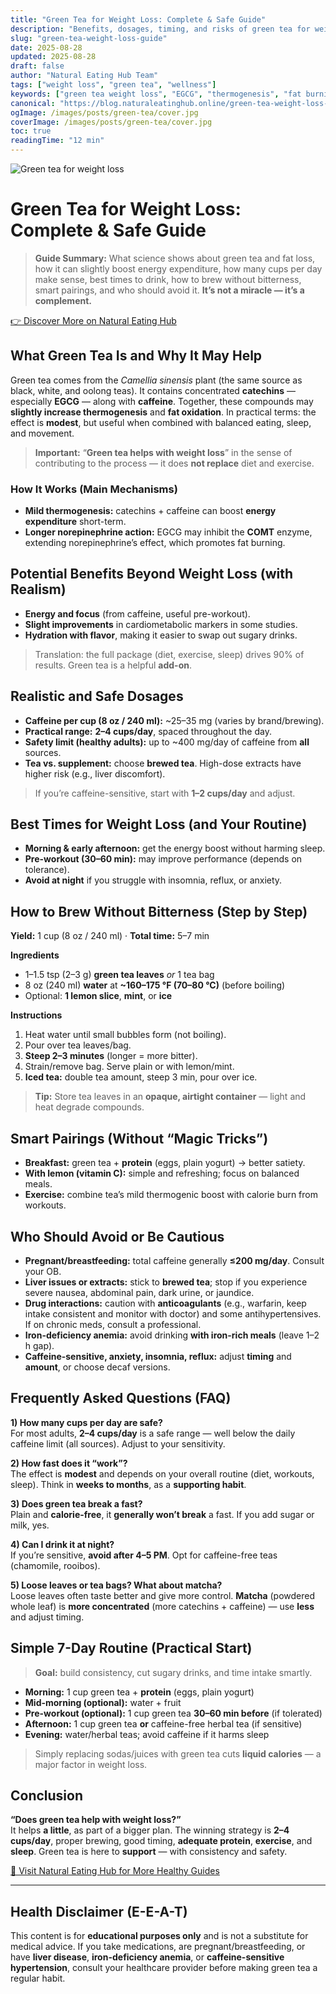 ```yaml
---
title: "Green Tea for Weight Loss: Complete & Safe Guide"
description: "Benefits, dosages, timing, and risks of green tea for weight loss. Learn how to use it safely and maximize results."
slug: "green-tea-weight-loss-guide"
date: 2025-08-28
updated: 2025-08-28
draft: false
author: "Natural Eating Hub Team"
tags: ["weight loss", "green tea", "wellness"]
keywords: ["green tea weight loss", "EGCG", "thermogenesis", "fat burning", "matcha"]
canonical: "https://blog.naturaleatinghub.online/green-tea-weight-loss-guide"
ogImage: /images/posts/green-tea/cover.jpg
coverImage: /images/posts/green-tea/cover.jpg
toc: true
readingTime: "12 min"
---
```


<img src="/images/posts/green-tea/cover.jpg" alt="Green tea for weight loss" className="rounded-xl shadow-md mb-6" />

# Green Tea for Weight Loss: Complete & Safe Guide

> **Guide Summary:** What science shows about green tea and fat loss, how it can slightly boost energy expenditure, how many cups per day make sense, best times to drink, how to brew without bitterness, smart pairings, and who should avoid it. **It’s not a miracle — it’s a complement.**

<div style={{ textAlign: "center", margin: "30px 0" }}>
  <a href="https://naturaleatinghub.online/" target="_blank" rel="noopener noreferrer" 
     style={{
       display: "inline-block",
       padding: "12px 24px",
       backgroundColor: "#f97316",
       color: "#fff",
       borderRadius: "8px",
       fontWeight: "bold",
       textDecoration: "none",
       boxShadow: "0 2px 6px rgba(0,0,0,0.2)"
     }}>
    👉 Discover More on Natural Eating Hub
  </a>
</div>

## What Green Tea Is and Why It May Help

Green tea comes from the *Camellia sinensis* plant (the same source as black, white, and oolong teas). It contains concentrated **catechins** — especially **EGCG** — along with **caffeine**. Together, these compounds may **slightly increase thermogenesis** and **fat oxidation**. In practical terms: the effect is **modest**, but useful when combined with balanced eating, sleep, and movement.

> **Important:** “**Green tea helps with weight loss**” in the sense of contributing to the process — it does **not replace** diet and exercise.

### How It Works (Main Mechanisms)
- **Mild thermogenesis:** catechins + caffeine can boost **energy expenditure** short-term.  
- **Longer norepinephrine action:** EGCG may inhibit the **COMT** enzyme, extending norepinephrine’s effect, which promotes fat burning.  

## Potential Benefits Beyond Weight Loss (with Realism)
- **Energy and focus** (from caffeine, useful pre-workout).  
- **Slight improvements** in cardiometabolic markers in some studies.  
- **Hydration with flavor**, making it easier to swap out sugary drinks.  

> Translation: the full package (diet, exercise, sleep) drives 90% of results. Green tea is a helpful **add-on**.  

## Realistic and Safe Dosages

- **Caffeine per cup (8 oz / 240 ml):** ~25–35 mg (varies by brand/brewing).  
- **Practical range:** **2–4 cups/day**, spaced throughout the day.  
- **Safety limit (healthy adults):** up to ~400 mg/day of caffeine from **all** sources.  
- **Tea vs. supplement:** choose **brewed tea**. High-dose extracts have higher risk (e.g., liver discomfort).  

> If you’re caffeine-sensitive, start with **1–2 cups/day** and adjust.  

## Best Times for Weight Loss (and Your Routine)

- **Morning & early afternoon:** get the energy boost without harming sleep.  
- **Pre-workout (30–60 min):** may improve performance (depends on tolerance).  
- **Avoid at night** if you struggle with insomnia, reflux, or anxiety.  

## How to Brew Without Bitterness (Step by Step)

**Yield:** 1 cup (8 oz / 240 ml) · **Total time:** 5–7 min  

**Ingredients**  
- 1–1.5 tsp (2–3 g) **green tea leaves** *or* 1 tea bag  
- 8 oz (240 ml) **water** at **~160–175 °F (70–80 °C)** (before boiling)  
- Optional: **1 lemon slice**, **mint**, or **ice**  

**Instructions**  
1. Heat water until small bubbles form (not boiling).  
2. Pour over tea leaves/bag.  
3. **Steep 2–3 minutes** (longer = more bitter).  
4. Strain/remove bag. Serve plain or with lemon/mint.  
5. **Iced tea:** double tea amount, steep 3 min, pour over ice.  

> **Tip:** Store tea leaves in an **opaque, airtight container** — light and heat degrade compounds.  

## Smart Pairings (Without “Magic Tricks”)

- **Breakfast:** green tea + **protein** (eggs, plain yogurt) → better satiety.  
- **With lemon (vitamin C):** simple and refreshing; focus on balanced meals.  
- **Exercise:** combine tea’s mild thermogenic boost with calorie burn from workouts.  

## Who Should Avoid or Be Cautious

- **Pregnant/breastfeeding:** total caffeine generally **≤200 mg/day**. Consult your OB.  
- **Liver issues or extracts:** stick to **brewed tea**; stop if you experience severe nausea, abdominal pain, dark urine, or jaundice.  
- **Drug interactions:** caution with **anticoagulants** (e.g., warfarin, keep intake consistent and monitor with doctor) and some antihypertensives. If on chronic meds, consult a professional.  
- **Iron-deficiency anemia:** avoid drinking **with iron-rich meals** (leave 1–2 h gap).  
- **Caffeine-sensitive, anxiety, insomnia, reflux:** adjust **timing** and **amount**, or choose decaf versions.  

## Frequently Asked Questions (FAQ)

**1) How many cups per day are safe?**  
For most adults, **2–4 cups/day** is a safe range — well below the daily caffeine limit (all sources). Adjust to your sensitivity.  

**2) How fast does it “work”?**  
The effect is **modest** and depends on your overall routine (diet, workouts, sleep). Think in **weeks to months**, as a **supporting habit**.  

**3) Does green tea break a fast?**  
Plain and **calorie-free**, it **generally won’t break** a fast. If you add sugar or milk, yes.  

**4) Can I drink it at night?**  
If you’re sensitive, **avoid after 4–5 PM**. Opt for caffeine-free teas (chamomile, rooibos).  

**5) Loose leaves or tea bags? What about matcha?**  
Loose leaves often taste better and give more control. **Matcha** (powdered whole leaf) is **more concentrated** (more catechins + caffeine) — use **less** and adjust timing.  

## Simple 7-Day Routine (Practical Start)

> **Goal:** build consistency, cut sugary drinks, and time intake smartly.  

- **Morning:** 1 cup green tea + **protein** (eggs, plain yogurt)  
- **Mid-morning (optional):** water + fruit  
- **Pre-workout (optional):** 1 cup green tea **30–60 min before** (if tolerated)  
- **Afternoon:** 1 cup green tea **or** caffeine-free herbal tea (if sensitive)  
- **Evening:** water/herbal teas; avoid caffeine if it harms sleep  

> Simply replacing sodas/juices with green tea cuts **liquid calories** — a major factor in weight loss.  

## Conclusion

**“Does green tea help with weight loss?”**  
It helps **a little**, as part of a bigger plan. The winning strategy is **2–4 cups/day**, proper brewing, good timing, **adequate protein**, **exercise**, and **sleep**. Green tea is here to **support** — with consistency and safety.  

<div style={{ textAlign: "center", margin: "40px 0" }}>
  <a href="https://naturaleatinghub.online/" target="_blank" rel="noopener noreferrer" 
     style={{
       display: "inline-block",
       padding: "14px 28px",
       backgroundColor: "#f97316",
       color: "#fff",
       borderRadius: "8px",
       fontWeight: "bold",
       fontSize: "18px",
       textDecoration: "none",
       boxShadow: "0 3px 8px rgba(0,0,0,0.25)"
     }}>
    🌿 Visit Natural Eating Hub for More Healthy Guides
  </a>
</div>

---

## Health Disclaimer (E-E-A-T)

This content is for **educational purposes only** and is not a substitute for medical advice. If you take medications, are pregnant/breastfeeding, or have **liver disease**, **iron-deficiency anemia**, or **caffeine-sensitive hypertension**, consult your healthcare provider before making green tea a regular habit.

